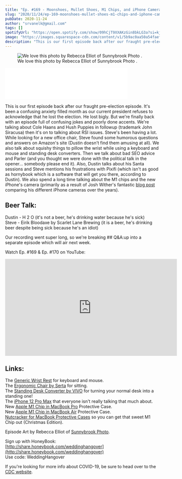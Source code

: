 ```yaml
---
title: "Ep. #169 - Moonshoes, Mullet Shoes, M1 Chips, and iPhone Camera Comparisons"
slug: "2020/11/24/ep-169-moonshoes-mullet-shoes-m1-chips-and-iphone-camera-comparisons"
pubDate: 2020-11-24
author: "srvanelk@gmail.com"
tags: []
spotifyUrl: "https://open.spotify.com/show/09hCjT9XXAKzGin8bkLG3a?si=kjRZvQ1JTb6Ov3HVzSSlWA"
image: "https://images.squarespace-cdn.com/content/v1/5b9ac0aa50a54faef024c950/1606238040504-RCRIYIKGKRPA00X6BY0J/Rebecca+Elliot+-+1.jpg?format=original"
description: "This is our first episode back after our fraught pre-election episode. It's been a confusing anxiety filled month as our current president refuses to acknowledge that he lost the election. He lost bigly. But we're finally back with an episode full of confusing jokes and poorly done accents. We're talking about Cole Haans and Hush Puppies in followup (trademark John Siracusa) then it's on to talking about RSI issues. Steve's been having a lot. While looking for a new office chair, Steve found some humorous questions and answers on Amazon's site (Dustin doesn't find them amusing at all). We also talk about squishy things to pillow the wrist while using a keyboard and mouse and standing desk converters. Then we talk about bad SEO advice and Parler (and you thought we were done with the political talk in the opener... somebody please end it). Also, Dustin talks about his Santa sessions and Steve mentions his frustrations with Pixifi (which isn't as good as hornybook which is a software that will get you there, according to Dustin). We also spend a long time talking about the M1 chips and the new iPhone's camera (primarily as a result of Josh Wither's fantastic blog post comparing his different iPhone cameras over the years)."
---
```


<figure>
  <img src="https://images.squarespace-cdn.com/content/v1/5b9ac0aa50a54faef024c950/1606238040504-RCRIYIKGKRPA00X6BY0J/Rebecca+Elliot+-+1.jpg?format=original" alt=" We love this photo by Rebecca Elliot of  Sunnybrook Photo . " />
  <figcaption>We love this photo by Rebecca Elliot of  Sunnybrook Photo .</figcaption>
</figure>
<iframe class="embedly-embed" src="//cdn.embedly.com/widgets/media.html?src=https%3A%2F%2Fanchor.fm%2Fweddingphotohangover%2Fembed%2Fepisodes%2FEp--169---Moonshoes--Mullet-Shoes--M1-Chips--and-iPhone-Camera-Comparisons-emu87h&display_name=Anchor+FM+Inc.&url=https%3A%2F%2Fanchor.fm%2Fweddingphotohangover%2Fepisodes%2FEp--169---Moonshoes--Mullet-Shoes--M1-Chips--and-iPhone-Camera-Comparisons-emu87h&image=https%3A%2F%2Fd3t3ozftmdmh3i.cloudfront.net%2Fproduction%2Fpodcast_uploaded_episode400%2F805714%2F805714-1606236515016-2997af53e94f3.jpg&key=61d05c9d54e8455ea7a9677c366be814&type=text%2Fhtml&schema=anchor&wmode=opaque" width="400" height="102" scrolling="no" title="Anchor FM Inc. embed" frameborder="0" allow="autoplay; fullscreen" allowfullscreen="true"></iframe>

This is our first episode back after our fraught pre-election episode. It's been a confusing anxiety filled month as our current president refuses to acknowledge that he lost the election. He lost bigly. But we're finally back with an episode full of confusing jokes and poorly done accents. We're talking about Cole Haans and Hush Puppies in followup (trademark John Siracusa) then it's on to talking about RSI issues. Steve's been having a lot. While looking for a new office chair, Steve found some humorous questions and answers on Amazon's site (Dustin doesn't find them amusing at all). We also talk about squishy things to pillow the wrist while using a keyboard and mouse and standing desk converters. Then we talk about bad SEO advice and Parler (and you thought we were done with the political talk in the opener... somebody please end it). Also, Dustin talks about his Santa sessions and Steve mentions his frustrations with Pixifi (which isn't as good as hornybook which is a software that will get you there, according to Dustin). We also spend a long time talking about the M1 chips and the new iPhone's camera (primarily as a result of Josh Wither's fantastic [blog post](https://joshwithers.blog/2020/10/30/comparing-the-cameras.html) comparing his different iPhone cameras over the years).

## Beer Talk:  
Dustin - H 2 O (it's not a beer, he's drinking water because he's sick)  
Steve - Eirik Bloodaxe by Scarlet Lane Brewing (it is a beer, he's drinking beer despite being sick because he's an idiot)

Our recording went super long, so we're breaking ## Q&A:up into a separate episode which will air next week.

Watch Ep. #169 & Ep. #170 on YouTube:

<iframe width="560" height="315" src="https://www.youtube.com/embed/Q3H0UAe2DDU" frameborder="0" allow="autoplay; encrypted-media" allowfullscreen></iframe>

## Links:  
The [Generic Wrist Rest](https://amzn.to/2UW176X) for keyboard and mouse.  
The [Ergonomic Chair by Serta](https://amzn.to/372eNmk) for sitting.  
The [Standing Desk Converter by VIVO](https://amzn.to/3612VSr) for turning your normal desk into a standing one!  
The [iPhone 12 Pro Max](https://amzn.to/3613VFX) that everyone isn't really talking that much about.  
New [Apple M1 Chip in MacBook Pro](https://amzn.to/3l29c4g) Protective Case.  
New [Apple M1 Chip in MacBook Air](https://amzn.to/3pY7Lb6) Protective Case.  
[Nutcracker for MacBook Protective Cases](https://amzn.to/39deAzi) so you can get that sweet M1 Chip out (Christmas Edition).

Episode Art by Rebecca Elliot of [Sunnybrook Photo](https://www.sunnybrookphoto.com/).

Sign up with HoneyBook:  
[http://share.honeybook.com/weddinghangover](http://share.honeybook.com/weddinghangover)  
Use code: WeddingHangover

If you're looking for more info about COVID-19, be sure to head over to the [CDC website](https://www.cdc.gov/coronavirus/2019-ncov/index.html).
